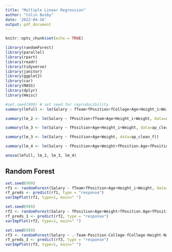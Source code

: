```yaml
---
title: "Multiple Linear Regression"
author: "Colin Busby"
date: '2022-04-16'
output: pdf_document
---
```


```r
knitr::opts_chunk$set(echo = TRUE)
```


```r
library(randomForest)
library(parallel)
library(rpart)
library(readr)
library(tidyverse)
library(janitor)
library(ggplot2)
library(car)
library(MASS)
library(dplyr)
library(Hmisc)
```

```r
#set.seed(999) # set seed for reproducibility
summary(lmfull <- lm(Salary ~ fTeam+fPosition+fCollege+Age+Height_i+Weight, data=ap_clean_f))
```

```r
summary(lm_2 <- lm(Salary ~ fPosition+fTeam+Age+Height_i+Weight, data=ap_clean_f))
```

```r
summary(lm_3 <- lm(Salary ~ fPosition+Age+Height_i+Weight, data=ap_clean_f))
```

```r
summary(lm_3 <- lm(Salary ~ fPosition+Age+Weight, data=ap_clean_f))
```

```r
summary(lm_4 <- lm(Salary ~ fPosition+Age+Weight+fPosition:Age+fPosition:Weight+Age:Weight, data=ap_clean_f))
```

```r
anova(lmfull, lm_2, lm_3, lm_4)
```

## Random Forest

```r
set.seed(999)
rf1 <- randomForest(Salary ~ fTeam+fPosition+Age+Height_i+Weight, data=ap_clean_f, importance=TRUE)
rf_preds <- predict(rf1, type = "response")
varImpPlot(rf1, type=1, main=" ")
```

```r
set.seed(999)
rf2 <- randomForest(Salary ~ fPosition+Age+Weight+fPosition:Age+fPosition:Weight+Age:Weight, data=ap_clean_f, importance=TRUE)
rf_preds_1 <- predict(rf2, type = "response")
varImpPlot(rf2, type=1, main=" ")
```

```r
set.seed(999)
rf3 <- randomForest(Salary ~ .-Team-Position-College-fCollege-Height-Name, data=ap_clean_f, n.var = 10, importance=TRUE)
rf_preds_3 <- predict(rf3, type = "response")
varImpPlot(rf3, type=1, main=" ")
```